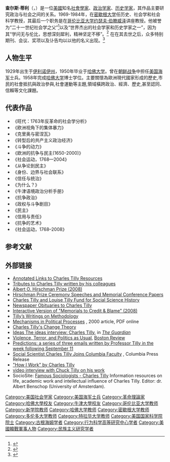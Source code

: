 {{noteTA
|G1=Country
|G2=PP
|1=zh-hk:查理斯;zh-tw:查爾斯; zh-cn:查尔斯
}}
{{Infobox scientist
|name = 查尔斯·蒂利
|birth_name =  Charles Tilly
|image = Charles Tilly.jpg
|caption = 
|birth_date = {{birth date|1929|5|27|df=y}}
|birth_place = {{flag|美国}}[[伊利诺伊州|伊利诺伊州]][[倫巴第_(伊利諾伊州)|倫巴第]]
|death_date = {{death date and age|2008|4|29|1929|5|27|df=yes}}
|death_place = {{flag|美国}}[[纽约|纽约]]
|residence =
|citizenship = 
|nationality = {{USA}}
|fields = [[政治科学|政治科学]]、[[社会学|社会学]] 、[[政治哲学|政治哲学]]
|doctoral_advisor = 
|academic_advisors = [[巴林顿·摩尔|巴林顿·摩尔]]
|doctoral_students = [[巴里·威尔曼|巴里·威尔曼]]
|notable_students =
|known_for = 
|author_abbrev_bot =
|author_abbrev_zoo =
|influences = 
|influenced =
|awards = 
|signature = 
|footnotes =
|spouse = 
|children = 
}}

'''查尔斯·蒂利'''（{{lang-en|Charles Tilly}}，{{bd|1929年|5月27日|2008年|4月29日}}）是一位[[美國|美國]]知名[[社會學家|社會學家]]、[[政治学家|政治学家]]、[[历史学家|历史学家]]，其作品主要研究政治与社会之间的关系。1969-1984年，在[[密歇根大学|密歇根大学]]任历史、社会学和社会科学教授，其最后一个职务是在[[哥伦比亚大学|哥伦比亚大学]][[约瑟夫·伯滕威泽|约瑟夫·伯滕威泽]]讲座教授。他被誉为“二十一世纪社会学之父”<ref>{{cite web|url=https://www.nytimes.com/2008/05/02/nyregion/02tilly.html|title=Charles Tilly, 78, Writer and a Social Scientist, Is Dead|publisher=New York Times|accessdate=MAY 2, 2008|archive-date=2021-01-26|archive-url=https://web.archive.org/web/20210126005852/http://www.nytimes.com/2008/05/02/nyregion/02tilly.html|dead-url=no}}</ref>以及“世界杰出的社会学家和历史学家之一”，因为其“学问无与伦比，思想深刻犀利，精神坚定不移”。<ref name="nytimes">{{cite web|url=https://query.nytimes.com/gst/fullpage.html?res=9C06E5DB113AF931A35756C0A96E9C8B63&scp=1&sq=Paid+notice+Tilly&st=nyt|publisher=query.nytimes.com|accessdate=June 23, 2015|title=Paid Notice: Deaths – Tilly, Charles|archive-date=2017-08-13|archive-url=https://web.archive.org/web/20170813060534/https://query.nytimes.com/gst/fullpage.html?res=9C06E5DB113AF931A35756C0A96E9C8B63&scp=1&sq=Paid+notice+Tilly&st=nyt|dead-url=no}}</ref> 在在其去世之后，众多特别期刊、会议、奖项以及讣告均以以他的名义出现。<ref name="ssrc">{{cite web|url=http://essays.ssrc.org/tilly/resources|title=Tributes to Charles Tilly -- Memorials to Credit & Blame » Annotated Links to Charles Tilly Resources|publisher=essays.ssrc.org|accessdate=June 23, 2015|archive-date=2015-05-07|archive-url=https://web.archive.org/web/20150507212358/http://essays.ssrc.org/tilly/resources|dead-url=no}}</ref>

==人物生平==
1929年出生于[[伊利诺伊州|伊利诺伊州]]，1950年毕业于[[哈佛大学|哈佛大学]]。曾在[[朝鲜战争|朝鲜战争]]中担任[[美国海军|美国海军]]士兵。1958年完成[[哈佛大学|哈佛大学]]博士学位。主要關懷為歐洲現代國家形成的歷史,市民的社會抵抗與政治參與,社會運動等主題,領域橫跨政治、經濟、歷史,甚至認同、信賴等文化課題。

==代表作品==
* 《旺代：1763年反革命的社会学分析》
* 《欧洲视角下的集体暴力》
* 《克里奥与密涅瓦》
* 《转型后的共产主义政治经济》
* 《斗争的动力》
* 《欧洲的抗争与民主(1650-2000)》
* 《社会运动，1768—2004》
* 《从争论到民主》
* 《身份、边界与社会联系》
* 《信任与统治》
* 《为什么？》
* 《牛津语境政治分析手册》
* 《抗争政治》
* 《政权与斗争剧目》
* 《民主》
* 《信用与责任》
* 《抗争的艺术》
* 《社会运动，1768–2008》

== 参考文献 ==
{{Reflist}}

==外部链接==
*[https://web.archive.org/web/20080623062516/http://www.ssrc.org/essays/tilly/resources Annotated Links to Charles Tilly Resources]
*[https://web.archive.org/web/20080513200707/http://www.ssrc.org/essays/tilly/ Tributes to Charles Tilly written by his colleagues]
*[http://www.ssrc.org/hirschman/recipients/2008 Albert O. Hirschman Prize (2008)] {{Wayback|url=http://www.ssrc.org/hirschman/recipients/2008 |date=20170726053226 }}
*[http://www.ssrc.org/hirschman/event/2008 Hirschman Prize Ceremony Speeches and Memorial Conference Papers] {{Wayback|url=http://www.ssrc.org/hirschman/event/2008 |date=20170405061536 }}
*[https://web.archive.org/web/20081201133829/http://www.ssrc.org/donate/tillyfund Charles Tilly and Louise Tilly Fund for Social Science History]
*[https://web.archive.org/web/20080623053307/http://www.ssrc.org/essays/tilly/other-tributes Newspaper Obituaries to Charles Tilly]
*[https://web.archive.org/web/20080623062034/http://www.ssrc.org/essays/tilly/creditblame Interactive Version of "Memorials to Credit & Blame" (2008)]
*[http://professor-murmann.info/index.php/weblog/tilly Tilly’s Writings on Methodology] {{Wayback|url=http://professor-murmann.info/index.php/weblog/tilly |date=20210129161743 }}
*[http://www.asu.edu/clas/polisci/cqrm/papers/Tilly/TillyMechs.pdf Mechanisms in Political Processes] {{Wayback|url=http://www.asu.edu/clas/polisci/cqrm/papers/Tilly/TillyMechs.pdf |date=20041026053826 }}, 2000 article, PDF online
*[https://web.archive.org/web/20060516002142/http://www.faculty.rsu.edu/~felwell/Theorists/Tilly/index.htm Charles Tilly's Change Theory]
*[https://www.theguardian.com/ideas/story/0,,1583628,00.html Ideas The ideas interview: Charles Tilly], in ''[[The_Guardian|The Guardian]]''
*[https://web.archive.org/web/20150509151356/http://new.bostonreview.net/BR27.3/tilly.html Violence, Terror, and Politics as Usual], [[Boston_Review|Boston Review]]
*[https://web.archive.org/web/20051208060031/http://www.ssrc.org/sept11/essays/tilly.htm Predictions: a series of three emails written by Professor Tilly in the week following September 11]
*[http://www.columbia.edu/cu/pr/96_99/18938.html Social Scientist Charles Tilly Joins Columbia Faculty] {{Wayback|url=http://www.columbia.edu/cu/pr/96_99/18938.html |date=20170510181956 }}, Columbia Press Release
*[http://etss.net/evolution/how_i_work/tilly.htm "How I Work" by Charles Tilly] {{Wayback|url=http://etss.net/evolution/how_i_work/tilly.htm |date=20190913003716 }}
*[https://www.youtube.com/view_play_list?p=73ABDF5D9781DF91 video interview with Chuck Tilly on his work] {{Wayback|url=https://www.youtube.com/view_play_list?p=73ABDF5D9781DF91 |date=20210208160938 }}
* SocioSite: [https://web.archive.org/web/20170201142137/http://www.sociosite.net/sociologists/tilly_charles.php Famous Sociologists - Charles Tilly ] Information resources on life, academic work and intellectual influence of Charles Tilly. Editor: dr. Albert Benschop (University of Amsterdam).

{{Authority control}}
{{DEFAULTSORT:Tilly, Charles}}
[[Category:美国社会学家|Category:美国社会学家]]
[[Category:美国海军士兵|Category:美国海军士兵]]
[[Category:革命理論家|Category:革命理論家]]
[[Category:哈佛大學校友|Category:哈佛大學校友]]
[[Category:牛津大學校友|Category:牛津大學校友]]
[[Category:哥伦比亚大学教师|Category:哥伦比亚大学教师]]
[[Category:新学院教师|Category:新学院教师]]
[[Category:哈佛大学教师|Category:哈佛大学教师]]
[[Category:密歇根大学教师|Category:密歇根大学教师]]
[[Category:多伦多大学教师|Category:多伦多大学教师]]
[[Category:特拉华大学教师|Category:特拉华大学教师]]
[[Category:美国国家科学院院士|Category:美国国家科学院院士]]
[[Category:古根海姆学者|Category:古根海姆学者]]
[[Category:行为科学高等研究中心学者|Category:行为科学高等研究中心学者]]
[[Category:美國韓戰軍事人物|Category:美國韓戰軍事人物]]
[[Category:民族主义研究学者|Category:民族主义研究学者]]